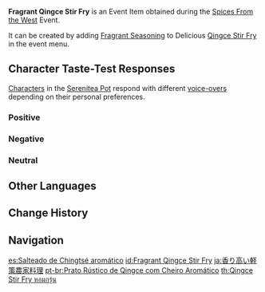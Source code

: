 {{Item Infobox
|id           = 101739
|image        = Item Fragrant Qingce Stir Fry.png
|type         = Consumables
|group2       = Event Items
|invCategory  = Precious Items
|group        = Fragrant Dishes
|quality      = 3
|description  = A delicious dish with some extra seasoning! It gives off a titillating aroma... But whose tastes will this dish suit? Invite your friends, invite your pals &mdash; get them to try this new dish!
|source1      = [[Spices From the West]] Event
|event        = Spices From the West
}}
'''Fragrant Qingce Stir Fry''' is an Event Item obtained during the [[Spices From the West]] Event.

It can be created by adding [[Fragrant Seasoning]] to Delicious [[Qingce Stir Fry]] in the event menu.

==Character Taste-Test Responses==
[[Characters]] in the [[Serenitea Pot]] respond with different [[Spices From the West/Voice-Overs|voice-overs]] depending on their personal preferences.

===Positive===
{{Card List|Barbara,Beidou,Noelle,Xiangling,Xinyan,Yelan}}

===Negative===
{{Card List|Bennett,Chongyun,Diona,Eula,Gorou,Kamisato Ayato,Razor,Sayu,Sucrose}}

===Neutral===
{{Card List|Albedo,Amber,Arataki Itto,Diluc,Fischl,Ganyu,Hu Tao,Jean,Kaedehara Kazuha,Kaeya,Kamisato Ayaka,Keqing,Klee,Kujou Sara,Lisa,Mona,Ningguang,Qiqi,Raiden Shogun,Rosaria,Sangonomiya Kokomi,Shenhe,Tartaglia,Thoma,Venti,Xiao,Xingqiu,Yae Miko,Yanfei,Yoimiya,Yun Jin,Zhongli}}

==Other Languages==
{{Other Languages
|default_hidden = 1
|en      = Fragrant Qingce Stir Fry
|zhs     = 香气四溢的轻策农家菜
|zhs_rm  = Xiāngqìsìyì de Qīngcè Nóngjiā-cài
|zht     = 香氣四溢的輕策農家菜
|zht_rm  = Xiāngqìsìyì de Qīngcè Nóngjiā-cài
|ja      = 香り高い軽策農家料理
|ja_rm   = Kaoritakai Keisaku Nouka Ryouri
|ko      = 향기로운 경책 가정식
|ko_rm   = Hyanggiroun Gyeongchaek Gajeongsik
|es      = Salteado de Chingtsé aromático
|fr      = Délices rustiques de Qingce (parfumés)
|ru      = Ароматная «Сельская услада»
|th      = Qingce Stir Fry หอมกรุ่น
|th_rm   = Qingce Stir Fry Hom Krun
|vi      = Món Nhà Nông Khinh Sách Thơm Lừng
|de      = Duftendes Bauerngemüse nach Qingce-Art
|id      = Fragrant Qingce Stir Fry
|pt      = Prato Rústico de Qingce com Cheiro Aromático
|tr      = Baharatlı Qingce Kızartma Tabağı
|it      = Soffritto alla Qingce fragrante
}}

==Change History==
{{Change History|2.6}}

==Navigation==
{{Precious Navbox|Item}}

[[es:Salteado de Chingtsé aromático]]
[[id:Fragrant Qingce Stir Fry]]
[[ja:香り高い軽策農家料理]]
[[pt-br:Prato Rústico de Qingce com Cheiro Aromático]]
[[th:Qingce Stir Fry หอมกรุ่น]]